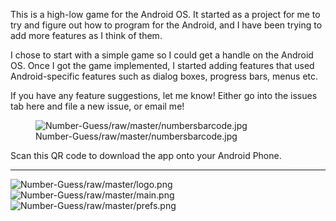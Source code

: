 This is a high-low game for the Android OS.  It started as a project for me to try and figure out how to program for the Android, and I have been trying to add more features as I think of them.

I chose to start with a simple game so I could get a handle on the Android OS. Once I got the game implemented, I started adding features that used Android-specific features such as dialog boxes, progress bars, menus etc.

If you have any feature suggestions, let me know!  Either go into the issues tab here and file a new issue, or email me!

[[File:Number-Guess/raw/master/numbersbarcode.jpg]]

Scan this QR code to download the app onto your Android Phone.
----
[[File:Number-Guess/raw/master/logo.png]]
[[File:Number-Guess/raw/master/main.png]]
[[File:Number-Guess/raw/master/prefs.png]]